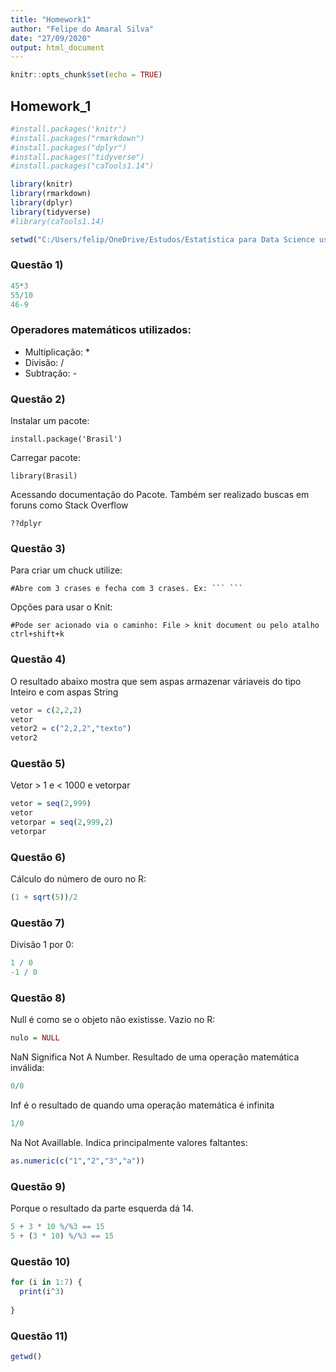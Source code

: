 ```yaml
---
title: "Homework1"
author: "Felipe do Amaral Silva"
date: "27/09/2020"
output: html_document
---
```


```r
knitr::opts_chunk$set(echo = TRUE)
```


## Homework_1

```r
#install.packages('knitr')
#install.packages("rmarkdown")
#install.packages("dplyr")
#install.packages("tidyverse")
#install.packages("caTools1.14")

library(knitr)
library(rmarkdown)
library(dplyr)
library(tidyverse)
#library(caTools1.14)

setwd("C:/Users/felip/OneDrive/Estudos/Estatística para Data Science usando R - UFSCar/Scripts")
```

### Questão 1) 
```R
45*3
55/10
46-9
```
### Operadores matemáticos utilizados:
- Multiplicação: *
- Divisão: /
- Subtração: -

### Questão 2)
Instalar um pacote:
```
install.package('Brasil')
```
Carregar pacote:
```
library(Brasil)
```
Acessando documentação do Pacote. Também ser realizado buscas em foruns como Stack Overflow
```
??dplyr
```

### Questão 3) 
Para criar um chuck utilize:
```
#Abre com 3 crases e fecha com 3 crases. Ex: ``` ```
```
Opções para usar o Knit:
```
#Pode ser acionado via o caminho: File > knit document ou pelo atalho ctrl+shift+k
```

### Questão 4)
O resultado abaixo mostra que sem aspas armazenar váriaveis do tipo Inteiro e com aspas String
```R
vetor = c(2,2,2)
vetor
vetor2 = c("2,2,2","texto")
vetor2
```

### Questão 5)
Vetor > 1 e < 1000 e vetorpar
```R
vetor = seq(2,999)
vetor
vetorpar = seq(2,999,2)
vetorpar
```

### Questão 6)
Cálculo do número de ouro no R:
```R
(1 + sqrt(5))/2
```

### Questão 7)
Divisão 1 por 0:
```R
1 / 0
-1 / 0
```

### Questão 8)
Null é como se o objeto não existisse. Vazio no R:
```R
nulo = NULL
```
NaN Significa Not A Number. Resultado de uma operação matemática inválida:
```R
0/0
```
Inf é o resultado de quando uma operação matemática é infinita
```R
1/0
```
Na Not Availlable. Indica principalmente valores faltantes:
```R
as.numeric(c("1","2","3","a"))
```

### Questão 9)
Porque o resultado da parte esquerda dá 14.
```R
5 + 3 * 10 %/%3 == 15
5 + (3 * 10) %/%3 == 15
```

### Questão 10)
```R
for (i in 1:7) {
  print(i^3)
  
}
```

### Questão 11)
```R
getwd()
```
